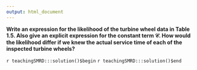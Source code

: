 ```yaml
---
output: html_document
---
```


__Write an expression for the likelihood of the turbine wheel data in Table 1.5.  Also give an explicit expression for the constant term $\mathcal{C}$.  How would the likelihood differ if we knew the actual service time of each of the inspected turbine wheels?__

`r teachingSMRD:::solution()$begin`
`r teachingSMRD:::solution()$end`
